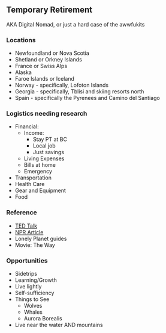 
##  Temporary Retirement
AKA Digital Nomad, or just a hard case of the awwfukits

###  Locations 

* Newfoundland or Nova Scotia
* Shetland or Orkney Islands
* France or Swiss Alps
* Alaska
* Faroe Islands or Iceland
* Norway - specifically, Lofoton Islands
* Georgia - specifically, Tblisi and skiing resorts north
* Spain - specifically the Pyrenees and Camino del Santiago

###  Logistics needing research

* Financial:
    * Income:
        * Stay PT at BC
        * Local job
        * Just savings
    * Living Expenses
    * Bills at home
    * Emergency
* Transportation
* Health Care
* Gear and Equipment
* Food

###  Reference  

* [TED Talk](https://www.ted.com/talks/stefan_sagmeister_the_power_of_time_off)
* [NPR Article](https://www.npr.org/2013/05/20/183910777/seeing-the-northern-light-a-temporary-arctic-retirement)
* Lonely Planet guides
* Movie: The Way

###  Opportunities 

* Sidetrips
* Learning/Growth
* Live lightly
* Self-sufficiency
* Things to See
  * Wolves
  * Whales
  * Aurora Borealis
* Live near the water AND mountains
